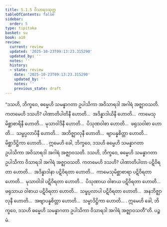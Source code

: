 ```yaml
---
title: 5.1.5 ဝိသာရဒသုတ္တ
tableOfContents: false
sidebar:
  order: 5
type: tipitaka
basket: su
book: a10
review:
  current: review
  updated: '2025-10-23T09:13:23.315290'
  updated_by: ''
  notes: ''
  history:
  - state: review
    date: '2025-10-23T09:13:23.315290'
    updated_by: ''
    notes: ''
    previous_state: draft
---
```



<ReviewStatus review={frontmatter.review} showDetails={true} />

<HypothesisAnnotation frontmatter={frontmatter} />

<DynamicBreadcrumb />

<Division number="215" book="a10" e="ch" v="17" p="494">

<Paragraph number="1426" book="a10">
“ဒသဟိ, ဘိက္ခဝေ, ဓမ္မေဟိ သမန္နာဂတာ ဥပါသိကာ အဝိသာရဒါ အဂါရံ အဇ္ဈာဝသတိ. ကတမေဟိ ဒသဟိ? ပါဏာတိပါတိနီ ဟောတိ…  အဒိန္နာဒါယိနီ ဟောတိ…  ကာမေသုမိစ္ဆာစာရိနီ ဟောတိ…  မုသာဝါဒိနီ ဟောတိ…  ပိသုဏဝါစာ ဟောတိ…  ဖရုသဝါစာ ဟောတိ…  သမ္ဖပ္ပလာပိနီ ဟောတိ…  အဘိဇ္ဈာလုနီ ဟောတိ…  ဗျာပန္နစိတ္တာ ဟောတိ…  မိစ္ဆာဒိဋ္ဌိကာ ဟောတိ… . ဣမေဟိ ခေါ, ဘိက္ခဝေ, ဒသဟိ ဓမ္မေဟိ သမန္နာဂတာ ဥပါသိကာ အဝိသာရဒါ အဂါရံ အဇ္ဈာဝသတိ.
</Paragraph>

<Paragraph number="1427" book="a10">
ဒသဟိ, ဘိက္ခဝေ, ဓမ္မေဟိ သမန္နာဂတာ ဥပါသိကာ ဝိသာရဒါ အဂါရံ အဇ္ဈာဝသတိ. ကတမေဟိ ဒသဟိ? ပါဏာတိပါတာ ပဋိဝိရတာ ဟောတိ…  အဒိန္နာဒါနာ ပဋိဝိရတာ ဟောတိ…  ကာမေသုမိစ္ဆာစာရာ ပဋိဝိရတာ ဟောတိ…  မုသာဝါဒါ ပဋိဝိရတာ ဟောတိ…  ပိသုဏာယ ဝါစာယ ပဋိဝိရတာ ဟောတိ…  ဖရုသာယ ဝါစာယ ပဋိဝိရတာ ဟောတိ…  သမ္ဖပ္ပလာပါ ပဋိဝိရတာ ဟောတိ…  အနဘိဇ္ဈာလုနီ ဟောတိ…  အဗျာပန္နစိတ္တာ ဟောတိ…  သမ္မာဒိဋ္ဌိကာ ဟောတိ… . ဣမေဟိ ခေါ, ဘိက္ခဝေ, ဒသဟိ ဓမ္မေဟိ သမန္နာဂတာ ဥပါသိကာ ဝိသာရဒါ အဂါရံ အဇ္ဈာဝသတီ”တိ.

</Paragraph>
</Division>

<Paragraph number="1428" type="center" book="a10">
ပဉ္စမံ.
</Paragraph>